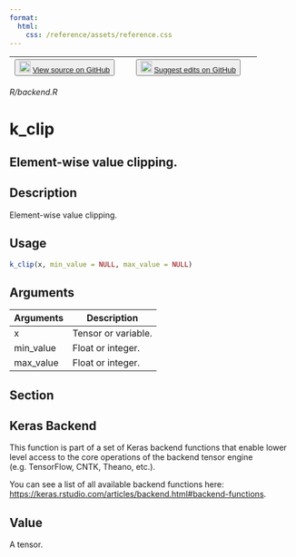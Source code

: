 ```yaml
---
format:
  html:
    css: /reference/assets/reference.css
---
```


| <button class="button"> ![](/reference/assets/GitHub-Mark-32px.png){width="20"} [View source on GitHub](https://github.com/rstudio/keras//blob/main/R/backend.R) </button> | <button class="button"> ![](/reference/assets/GitHub-Mark-32px.png){width="20"} [Suggest edits on GitHub](https://github.com/rstudio/keras//edit/main/R/backend.R) </button> |
|:------------------------------:|:--------------------------------------:|

*R/backend.R*

# k_clip

## Element-wise value clipping.

## Description
Element-wise value clipping. 


## Usage
```r
k_clip(x, min_value = NULL, max_value = NULL) 
```

## Arguments
|Arguments|Description|
|---|---|
| x | Tensor or variable. |
| min_value | Float or integer. |
| max_value | Float or integer. |


## Section

## Keras Backend

This function is part of a set of Keras backend functions that enable lower level access to the core operations of the backend tensor engine (e.g. TensorFlow, CNTK, Theano, etc.). 

You can see a list of all available backend functions here: [https://keras.rstudio.com/articles/backend.html#backend-functions](https://keras.rstudio.com/articles/backend.html#backend-functions). 

## Value
A tensor. 




